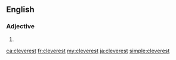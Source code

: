 ==English==

===Adjective===
{{head|en}}

# {{en-superlative of|clever}}

[[ca:cleverest]]
[[fr:cleverest]]
[[my:cleverest]]
[[ja:cleverest]]
[[simple:cleverest]]